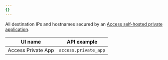 ```yaml
---
{}
---
```


All destination IPs and hostnames secured by an [Access self-hosted private application](/cloudflare-one/applications/non-http/self-hosted-private-app/).

| UI name            | API example          |
| ------------------ | -------------------- |
| Access Private App | `access.private_app` |
